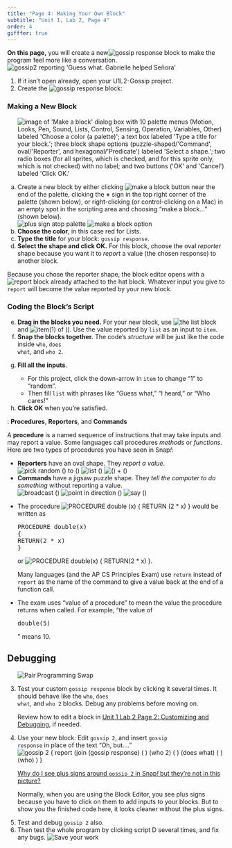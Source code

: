 ```yaml
---
title: "Page 4: Making Your Own Block"
subtitle: "Unit 1, Lab 2, Page 4"
order: 4
gifffer: true
---
```


::: learn
<p><strong>On this page,</strong> you will create a new<img src="/img/1-introduction/gossip-response.png" title="gossip response" alt="gossip response" class="inline"/> block to make the program feel more like a conversation. <br /> <img src="/img/1-introduction/gossip2-reporting.png" title="gossip2 reporting &apos;Guess what. Gabrielle helped Señora&apos;" alt="gossip2 reporting &apos;Guess what. Gabrielle helped Señora&apos;" class="ms-4"/></p>
:::

::: {#first .forYouToDo}
<ol>

<li>If it isn't open already, open your U1L2-Gossip project.</li>

<li>Create the <img src="/img/1-introduction/gossip-response.png" title="gossip response" alt="gossip response" class="inline"/> block:</li>

</ol>

::: narrower
### <strong>Making a New Block</strong>

<ol type="a">

<img src="/img/1-introduction/make-a-block-labeled.png" title="image of &apos;Make a block&apos; dialog box with 10 palette menus (Motion, Looks, Pen, Sound, Lists, Control, Sensing, Operation, Variables, Other) labeled &apos;Choose a color (a palette)&apos;; a text box labeled &apos;Type a title for your block.&apos;; three block shape options (puzzle-shaped/&apos;Command&apos;, oval/&apos;Reporter&apos;, and hexagonal/&apos;Predicate&apos;) labeled &apos;Select a shape.&apos;; two radio boxes (for all sprites, which is checked, and for this sprite only, which is not checked) with no label; and two buttons (&apos;OK&apos; and &apos;Cancel&apos;) labeled &apos;Click OK.&apos;" alt="image of &apos;Make a block&apos; dialog box with 10 palette menus (Motion, Looks, Pen, Sound, Lists, Control, Sensing, Operation, Variables, Other) labeled &apos;Choose a color (a palette)&apos;; a text box labeled &apos;Type a title for your block.&apos;; three block shape options (puzzle-shaped/&apos;Command&apos;, oval/&apos;Reporter&apos;, and hexagonal/&apos;Predicate&apos;) labeled &apos;Select a shape.&apos;; two radio boxes (for all sprites, which is checked, and for this sprite only, which is not checked) with no label; and two buttons (&apos;OK&apos; and &apos;Cancel&apos;) labeled &apos;Click OK.&apos;" class="ms-4 noshadow"/>

<li>Create a new block by either clicking <img src="/img/1-introduction/make-a-block.png" title="make a block button" alt="make a block button" class="inline"/> near the end of the palette, clicking the <b>+</b> sign in the top right corner of the palette (shown below), or right-clicking (or control-clicking on a Mac) in an empty spot in the scripting area and choosing "make a block..." (shown below).<br /> <img src="/img/1-introduction/plus-sign.png" title="plus sign atop palette" alt="plus sign atop palette" class="ms-4"/> <img src="/img/1-introduction/make-a-block.jpg" title="make a block option" alt="make a block option" class="ms-4"/></li>

<li><strong>Choose the color</strong>, in this case red for Lists.</li>

<li><strong>Type the title</strong> for your block: <code>gossip response</code>.</li>

<li><strong>Select the shape and click OK.</strong> For this block, choose the oval <em>reporter</em> shape because you want it to <i>report</i> a value (the chosen response) to another block.</li>

</ol>

::: endnote
<p>Because you chose the reporter shape, the block editor opens with a <img src="/img/blocks/report.png" title="report" alt="report" class="inline py-0"/> block already attached to the hat block. Whatever input you give to <code>report</code> will become the value reported by your new block.</p>
:::

### <strong>Coding the Block's Script</strong>

<ol type="a" start="5">

<li><strong>Drag in the blocks you need.</strong> For your new block, use <img src="/img/1-introduction/list.png" title="the list block" alt="the list block"/> and <img src="/img/1-introduction/item.png" title="item(1) of ()" alt="item(1) of ()"/>. Use the value reported by <code>list</code> as an input to <code>item</code>.</li>

<li><strong>Snap the blocks together.</strong> The code's <em>structure</em> will be just like the code inside <code>who</code>, <code>does what</code>, and <code>who 2</code>. <!--<div class="sidenote">If you forget what's inside <code>who</code>, you can edit it and just leave the editor open for you to see as you work on your new block.  </div>--></li>

<li>

<strong>Fill all the inputs</strong>.

<ul>

<li>For this project, click the down-arrow in <code>item</code> to change "1" to "random".</li>

<li>Then fill <code>list</code> with phrases like "Guess what," "I heard," or "Who cares!"</li>

</ul>

</li>

<li><strong>Click OK</strong> when you're satisfied.</li>

</ol>
:::
:::

::: vocabFullWidth
: <strong>Procedures</strong>, <strong>Reporters</strong>, and <strong>Commands</strong>


<p>

A <strong>procedure</strong> is a named sequence of instructions that may take inputs and may report a value. Some languages call procedures <em>methods</em> or <em>functions</em>. Here are two types of procedures you have seen in Snap<em>!</em>:

<ul>

<li><strong>Reporters</strong> have an oval shape. They <em>report a value</em>.<br /> <img src="/img/blocks/pick-random-empty-full-size.png" title="pick random () to ()" alt="pick random () to ()" class="ms-4"/> <img src="/img/blocks/list-full-size.png" title="list ()" alt="list ()" class="ms-4"/> <img src="/img/1-introduction/plus.png" title="() + ()" alt="() + ()" class="ms-4"/></li>

<li><strong>Commands</strong> have a jigsaw puzzle shape. They <em>tell the computer to do something</em> without reporting a value.<br /> <img src="/img/blocks/broadcast.png" title="broadcast ()" alt="broadcast ()" class="ms-4"/> <img src="/img/blocks/point-in-direction-blank.png" title="point in direction ()" alt="point in direction ()" class="ms-4"/> <img src="/img/blocks/say-empty-full-size.png" title="say ()" alt="say ()" class="ms-4"/></li>

</ul>

</p>
:::

::: examFullWidth
<ul>

<li>

The procedure <img src="/img/1-introduction/double-block-definition.png" title="PROCEDURE double (x)
{
RETURN (2 * x)
}" alt="PROCEDURE double (x)
{
RETURN (2 * x)
}" class="inline"/> would be written as

::: pre-container
```{=html}
<pre class="inline">PROCEDURE double(x)
{
RETURN(2 * x)
}</pre>
```
:::

or <img src="/img/1-introduction/double-blocktran.png" title="PROCEDURE double(x)
{
RETURN(2 * x)
}" alt="PROCEDURE double(x)
{
RETURN(2 * x)
}"/>.

<p>Many languages (and the AP CS Principles Exam) use <code>return</code> instead of <code>report</code> as the name of the command to give a value back at the end of a function call.</p>

</li>
<li>

The exam uses "value of a procedure" to mean the value the procedure returns when called. For example, "the value of

```{=html}
<pre class="inline">double(5)</pre>
```
" means 10.

</li>

</ul>
:::

## Debugging

::: forYouToDo
<ol start="3">

<img src="/img/icons/pair-programming-swap.png" title="Pair Programming Swap" alt="Pair Programming Swap" class="float-end"/>

<li>Test your custom <code>gossip response</code> block by clicking it several times. It should behave like the <code>who</code>, <code>does what</code>, and <code>who 2</code> blocks. Debug any problems before moving on.</li>

::: sidenote
Review how to edit a block in <a href="/unit-1/lab-2/3-customizing.html" title="Customizing and Debugging">Unit 1 Lab 2 Page 2: Customizing and Debugging</a>, if needed.
:::

<li>Use your new block: Edit <code>gossip 2</code>, and insert <code>gossip response</code> in place of the text "Oh, but...."<br /> <img src="/img/1-introduction/gossip2-definition.png" title="gossip 2 {
report (join (gossip response) ( ) (who 2) ( ) (does what) ( ) (who) )
}" alt="gossip 2 {
report (join (gossip response) ( ) (who 2) ( ) (does what) ( ) (who) )
}" class="ms-4"/></li>

::: endnote
<p><a href="#hint-plus-signs" data-bs-toggle="collapse" title="Why do I see plus signs around gossip2 in Snap! but they're not in this picture?">Why do I see plus signs around <code>gossip 2</code> in Snap<em>!</em> but they're not in this picture?</a></p>

::: {#hint-plus-signs .collapse}
Normally, when you are using the Block Editor, you see plus signs because you have to click on them to add inputs to your blocks. But to show you the finished code here, it looks cleaner without the plus signs.
:::
:::

<li>Test and debug <code>gossip 2</code> also.</li>

<li>Then test the whole program by clicking script D several times, and fix any bugs. <img src="/img/icons/save-mini.png" title="Save your work" alt="Save your work" class="inline py-0"/></li>

</ol>
:::

</body>

</html>
